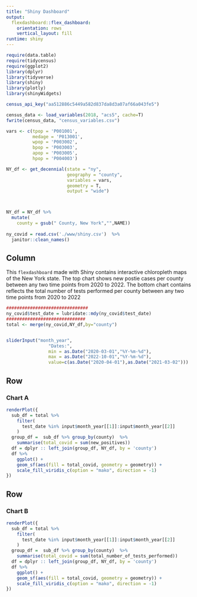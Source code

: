 ```yaml
---
title: "Shiny Dashboard"
output: 
  flexdashboard::flex_dashboard:
    orientation: rows
    vertical_layout: fill
runtime: shiny
---
```

```r
require(data.table)
require(tidycensus)
require(ggplot2)
library(dplyr)
library(tidyverse)
library(shiny)
library(plotly)
library(shinyWidgets)

```


```r

census_api_key("aa512886c5449a582d837da8d3a07af66a043fe5")

census_data <- load_variables(2018, "acs5", cache=T)
fwrite(census_data, "census_variables.csv")

vars <- c(tpop = 'P001001',
          medage = 'P013001',
          wpop = 'P003002',
          bpop = 'P003003',
          apop = 'P003005',
          hpop = 'P004003')

NY_df <- get_decennial(state = "ny", 
                       geography = "county",
                       variables = vars,
                       geometry = T,
                       output = "wide")



NY_df = NY_df %>%
  mutate(
    county = gsub(" County, New York","",NAME))
 
ny_covid = read.csv('./www/shiny.csv')  %>%
  janitor::clean_names()

```

Column {.sidebar}
-----------------------------------------------------------------------
This `flexdashboard` made with Shiny contains interactive chloropleth maps of the New York state. The top chart shows new postie cases per county between any two time points from 2020 to 2022. The bottom chart contains reflects the total number of tests performed per county between any two time points from 2020 to 2022

```r
###############################
ny_covid$test_date = lubridate::mdy(ny_covid$test_date)
##############################
total <- merge(ny_covid,NY_df,by="county")   


sliderInput("month_year",
                "Dates:",
                min = as.Date("2020-03-01","%Y-%m-%d"),
                max = as.Date("2022-10-01","%Y-%m-%d"),
                value=c(as.Date("2020-04-01"),as.Date("2021-03-02")))


```

Row
-----------------------------------------------------------------------

### Chart A
```r

renderPlot({
  sub_df = total %>%
    filter(
      test_date %in% input$month_year[[1]]:input$month_year[[2]]
    )
  group_df =  sub_df %>% group_by(county)  %>%
    summarise(total_covid = sum(new_positives))
  df = dplyr :: left_join(group_df, NY_df, by = 'county')
  df %>%
    ggplot() +
    geom_sf(aes(fill = total_covid, geometry = geometry)) + 
    scale_fill_viridis_c(option = "mako", direction = -1) 
})


```

Row {.tabset .tabset-fade }
-----------------------------------------------------------------------
### Chart B
```r

renderPlot({
  sub_df = total %>%
    filter(
      test_date %in% input$month_year[[1]]:input$month_year[[2]]
    )
  group_df =  sub_df %>% group_by(county)  %>%
    summarise(total_covid = sum(total_number_of_tests_performed))
  df = dplyr :: left_join(group_df, NY_df, by = 'county')
  df %>%
    ggplot() +
    geom_sf(aes(fill = total_covid, geometry = geometry)) + 
    scale_fill_viridis_c(option = "mako", direction = -1) 
})


```
